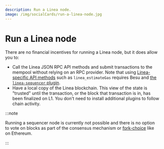 ```yaml
---
description: Run a Linea node.
image: /img/socialCards/run-a-linea-node.jpg
---
```



# Run a Linea node

There are no financial incentives for running a Linea node, but it does allow you to:

- Call the Linea JSON RPC API methods and submit transactions to the mempool without relying on an 
RPC provider. Note that using [Linea-specific API methods](/developers/reference/api) such as 
`linea_estimateGas` requires Besu and [the `linea-sequencer` plugin](/developers/guides/run-a-node/linea-sequencer). 
- Have a local copy of the Linea blockchain. This view of the state is "trusted" until the 
transaction, or the block that transaction is in, has been finalized on L1. You don't need to 
install additional plugins to follow chain activity.

:::note

Running a sequencer node is currently not possible and there is no option to vote on blocks as part 
of the consensus mechanism or [fork-choice](https://eth2book.info/capella/part3/forkchoice/#whats-a-fork-choice) 
like on Ethereum.

:::

<DocCardList />
